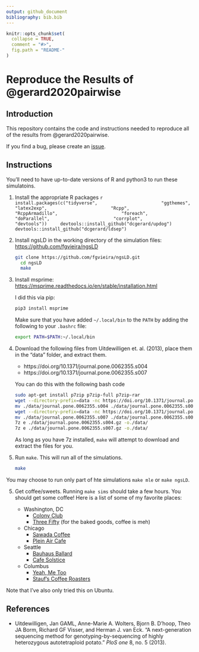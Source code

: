 ---
output: github_document
bibliography: bib.bib
---

<!-- README.md is generated from README.Rmd. Please edit that file -->

```{r, echo = FALSE}
knitr::opts_chunk$set(
  collapse = TRUE,
  comment = "#>",
  fig.path = "README-"
)
```

# Reproduce the Results of @gerard2020pairwise

## Introduction

This repository contains the code and instructions needed to reproduce all of
the results from @gerard2020pairwise.

If you find a bug, please create an
[issue](https://github.com/dcgerard/reproduce_pairwise_ld/issues).

## Instructions

You'll need to have up-to-date versions of R and python3 to run these simulatoins.
    
1. Install the appropriate R packages
    ```{r, eval = FALSE}
    install.packages(c("tidyverse",
                       "ggthemes",
                       "latex2exp",
                       "Rcpp",
                       "RcppArmadillo",
                       "foreach",
                       "doParallel",
                       "corrplot",
                       "devtools"))
    devtools::install_github("dcgerard/updog")
    devtools::install_github("dcgerard/ldsep")
    ```
    
2. Install ngsLD in the working directory of the simulation files: <https://github.com/fgvieira/ngsLD>
    
    ``` bash
    git clone https://github.com/fgvieira/ngsLD.git
	  cd ngsLD
	  make
    ```

3. Install msprime: <https://msprime.readthedocs.io/en/stable/installation.html>
  
    I did this via pip:
    
    ``` bash
    pip3 install msprime
    ```
    
    Make sure that you have added `~/.local/bin` to the `PATH` by adding the
    following to your `.bashrc` file:
    
    ``` bash
    export PATH=$PATH:~/.local/bin
    ```
    
3. Download the following files from Uitdewilligen et. al. (2013), 
   place them in the "data" folder, and extract them.
    
    - https://doi.org/10.1371/journal.pone.0062355.s004
    - https://doi.org/10.1371/journal.pone.0062355.s007
    
    You can do this with the following bash code
    
    ``` bash
    sudo apt-get install p7zip p7zip-full p7zip-rar
    wget --directory-prefix=data -nc https://doi.org/10.1371/journal.pone.0062355.s004
    mv ./data/journal.pone.0062355.s004 ./data/journal.pone.0062355.s004.gz
    wget --directory-prefix=data -nc https://doi.org/10.1371/journal.pone.0062355.s007
    mv ./data/journal.pone.0062355.s007 ./data/journal.pone.0062355.s007.gz
    7z e ./data/journal.pone.0062355.s004.gz -o./data/
    7z e ./data/journal.pone.0062355.s007.gz -o./data/
    ```
    
    As long as you have 7z installed, `make` will attempt to download and extract the files for you.

4. Run `make`. This will run all of the simulations.

    ``` bash
    make
    ```
  
  You may choose to run only part of hte simulations `make mle` or `make ngsLD`.

5. Get coffee/sweets. Running `make sims` should take a few hours. You should get 
   some coffee! Here is a list of some of my favorite places:

    - Washington, DC
        - [Colony Club](https://www.yelp.com/biz/colony-club-washington)
        - [Three Fifty](https://www.yelp.com/biz/three-fifty-bakery-and-coffee-bar-washington) (for the baked goods, coffee is meh)
    - Chicago
        - [Sawada Coffee](https://www.yelp.com/biz/sawada-coffee-chicago)
        - [Plein Air Cafe](https://www.yelp.com/biz/plein-air-cafe-and-eatery-chicago-2)
    - Seattle
        - [Bauhaus Ballard](https://www.yelp.com/biz/bauhaus-ballard-seattle)
        - [Cafe Solstice](https://www.yelp.com/biz/cafe-solstice-seattle)
    - Columbus
        - [Yeah, Me Too](https://www.yelp.com/biz/yeah-me-too-columbus)
        - [Stauf's Coffee Roasters](https://www.yelp.com/biz/staufs-coffee-roasters-columbus-2)


Note that I've also only tried this on Ubuntu.

## References
    
- Uitdewilligen, Jan GAML, Anne-Marie A. Wolters, Bjorn B. D’hoop, Theo JA Borm, Richard GF Visser, and Herman J. van Eck. "A next-generation sequencing method for genotyping-by-sequencing of highly heterozygous autotetraploid potato." _PloS one_ 8, no. 5 (2013).
